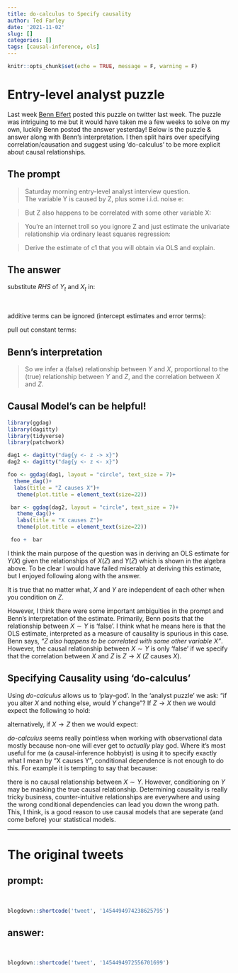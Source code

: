 ```yaml
---
title: do-calculus to Specify causality
author: Ted Farley
date: '2021-11-02'
slug: []
categories: []
tags: [causal-inference, ols]
---
```


```r
knitr::opts_chunk$set(echo = TRUE, message = F, warning = F)
```

# Entry-level analyst puzzle 

Last week [Benn Eifert](https://twitter.com/bennpeifert) posted this puzzle on twitter last week. The puzzle was intriguing to me but it would have taken me a few weeks to solve on my own, luckily Benn posted the answer yesterday! Below is the puzzle & answer along with Benn's interpretation. I then split hairs over specifying correlation/causation and suggest using 'do-calculus' to be more explicit about causal relationships. 

## The prompt  

>Saturday morning entry-level analyst interview question.  
The variable Y is caused by Z, plus some i.i.d. noise e:

\begin{align*}
Y_{t} & = a_{0} + a_{1}Z_{t} + e_{t} \\
\end{align*}

>But Z also happens to be correlated with some other variable X: 

\begin{align*}
X_{t} & = b_{0} + b_{1}Z_{t} + f_{t}
\end{align*}


>You're an internet troll so you ignore Z and just estimate the univariate relationship via ordinary least squares regression: 

\begin{align*}
Y_{t} & = c_{0} + c_{1}X_{t} + g_{t}
\end{align*}  

> Derive the estimate of c1 that you will obtain via OLS and explain.


## The answer

\begin{align*}
\hat{c}_{1} & = \frac{\hat{cov}(Y_{t}, X_{t})}{\hat{var}(X_{t})}
\end{align*}  

substitute $RHS$ of $Y_{t}$ and $X_{t}$ in:

</br>  


\begin{align*}
  \hat{c}_{1} & = \frac{\hat{cov}(a_{0} + a_{1}Z_{t} + e_{t}, b_{0} + b_{1}Z_{t} + f_{t})}{\hat{var}(X_{t})}  
\end{align*}  

additive terms can be ignored (intercept estimates and error terms):

\begin{align*}
  \hat{c}_{1} & = \frac{\hat{cov}(a_{1}Z_{t},b_{1}Z_{t})}{\hat{var}(X_{t})}  
\end{align*}  

pull out constant terms:  

\begin{align*}
  \hat{c}_{1} & = b_{1} * a_{1}\frac{\hat{cov}(Z_{t}, Z_{t})}{\hat{var}(X_{t})} 
\end{align*} 

\begin{align*} 
   \hat{c}_{1} & = b_{1} * a_{1}\frac{\hat{var}(Z_{t})}{\hat{var}(X_{t})}
\end{align*}  

## Benn's interpretation  

>So we infer a (false) relationship between $Y$ and $X$, proportional to the (true) relationship between $Y$ and $Z$, and the correlation between $X$ and $Z$.

## Causal Model's can be helpful!  

```r

library(ggdag)
library(dagitty)
library(tidyverse)
library(patchwork) 

dag1 <- dagitty("dag{y <- z -> x}")
dag2 <- dagitty("dag{y <- z <- x}")

foo <- ggdag(dag1, layout = "circle", text_size = 7)+
  theme_dag()+
  labs(title = "Z causes X")+
   theme(plot.title = element_text(size=22))

 bar <- ggdag(dag2, layout = "circle", text_size = 7)+
   theme_dag()+
   labs(title = "X causes Z")+
   theme(plot.title = element_text(size=22))

 foo +  bar

```


I think the main purpose of the question was in deriving an OLS estimate for $Y(X)$ given the relationships of $X(Z)$ and $Y(Z)$ which is shown in the algebra above. To be clear I would have failed miserably at deriving this estimate, but I enjoyed following along with the answer.  

It is true that no matter what, $X$ and $Y$ are independent of each other when you condition on $Z$.

\begin{align*}
  E[Y | Z, X] = E[Y | Z]
\end{align*}  


However, I think there were some important ambiguities in the prompt and Benn's interpretation of the estimate. Primarily, Benn posits that the relationship between $X \sim Y$ is 'false'. I think what he means here is that the OLS estimate, interpreted as a measure of causality is spurious in this case. Benn says, *"Z also happens to be correlated with some other variable X"*. However, the causal relationship between $X \sim Y$ is only 'false' if we specify that the correlation between $X$ and $Z$ is $Z \rightarrow X$ ($Z$ causes $X$).  

## Specifying Causality using 'do-calculus'

Using *do-calculus* allows us to 'play-god'. In the 'analyst puzzle' we ask: "if you alter $X$ and nothing else, would $Y$ change"? If $Z \rightarrow X$ then we would expect the following to hold:

\begin{align*}
  E[Y | do(X = x_{0})] = E[Y | do(X = x_{1})]
\end{align*} 

alternatively, if $X \rightarrow Z$ then we would expect:

\begin{align*}
E[Y | do(X = x_{0})] \neq E[Y | do(X = x_{1})]
\end{align*}  


*do-calculus* seems really pointless when working with observational data mostly because non-one will ever get to *actually* play god. Where it's most useful for me (a causal-inference hobbyist) is using it to specify exactly what I mean by "X causes Y", conditional dependence is not enough to do this. For example it is tempting to say that because:

\begin{align*}
  E[Y | Z, X] = E[Y | Z]
\end{align*} 

there is no causal relationship between $X \sim Y$. However, conditioning on $Y$ may be masking the true causal relationship. Determining causality is really tricky business, counter-intuitive relationships are everywhere and using the wrong conditional dependencies can lead you down the wrong path. This, I think, is a good reason to use causal models that are seperate (and come before) your statistical models. 

------------

# The original tweets

## prompt: 
</br>  

```r
blogdown::shortcode('tweet', '1454494974238625795')
```

## answer:  
</br> 

```r
blogdown::shortcode('tweet', '1454494972556701699')
```



